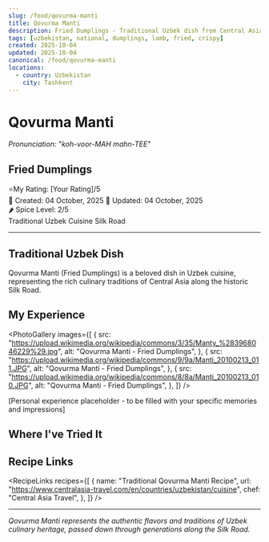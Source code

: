 ```yaml
---
slug: /food/qovurma-manti
title: Qovurma Manti
description: Fried Dumplings - Traditional Uzbek dish from Central Asia
tags: [uzbekistan, national, dumplings, lamb, fried, crispy]
created: 2025-10-04
updated: 2025-10-04
canonical: /food/qovurma-manti
locations:
  - country: Uzbekistan
    city: Tashkent
---
```



# Qovurma Manti

_Pronunciation: "koh-voor-MAH mahn-TEE"_

## Fried Dumplings

<div className="food-rating">
  <span className="star">⭐</span>My Rating: [Your Rating]/5
</div>

<div className="food-metadata">
  <span className="food-date">📅 Created: 04 October, 2025</span>
  <span className="food-date">🔄 Updated: 04 October, 2025</span>
</div>

<div className="spice-level">🌶️ Spice Level: 2/5</div>

<div className="food-tags">
  <span className="food-tag">Traditional</span>
  <span className="food-tag">Uzbek Cuisine</span>
  <span className="food-tag">Silk Road</span>
</div>

---

## Traditional Uzbek Dish

Qovurma Manti (Fried Dumplings) is a beloved dish in Uzbek cuisine, representing the rich culinary traditions of Central Asia along the historic Silk Road.

## My Experience

<PhotoGallery
  images={[
    {
      src: "https://upload.wikimedia.org/wikipedia/commons/3/35/Manty_%283968046229%29.jpg",
      alt: "Qovurma Manti - Fried Dumplings",
    },
    {
      src: "https://upload.wikimedia.org/wikipedia/commons/9/9a/Manti_20100213_011.JPG",
      alt: "Qovurma Manti - Fried Dumplings",
    },
    {
      src: "https://upload.wikimedia.org/wikipedia/commons/8/8a/Manti_20100213_010.JPG",
      alt: "Qovurma Manti - Fried Dumplings",
    },
  ]}
/>

[Personal experience placeholder - to be filled with your specific memories and impressions]

## Where I've Tried It

<MapEmbed
  location="Tashkent, Uzbekistan"
  description="Traditional preparation across Uzbekistan"
/>

## Recipe Links

<RecipeLinks
  recipes={[
    {
      name: "Traditional Qovurma Manti Recipe",
      url: "https://www.centralasia-travel.com/en/countries/uzbekistan/cuisine",
      chef: "Central Asia Travel",
    },
  ]}
/>

---

_Qovurma Manti represents the authentic flavors and traditions of Uzbek culinary heritage, passed down through generations along the Silk Road._
